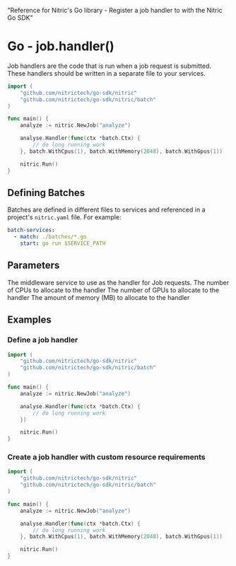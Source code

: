   "Reference for Nitric's Go library - Register a job handler to with the Nitric Go SDK"

# Go - job.handler()

Job handlers are the code that is run when a job request is submitted. These handlers should be written in a separate file to your services.

```go
import (
	"github.com/nitrictech/go-sdk/nitric"
	"github.com/nitrictech/go-sdk/nitric/batch"
)

func main() {
	analyze := nitric.NewJob("analyze")

	analyse.Handler(func(ctx *batch.Ctx) {
		// do long running work
	}, batch.WithCpus(1), batch.WithMemory(2048), batch.WithGpus(1))

	nitric.Run()
}
```

## Defining Batches

Batches are defined in different files to services and referenced in a project's `nitric.yaml` file. For example:

```yaml
batch-services:
  - match: ./batches/*.go
    start: go run $SERVICE_PATH
```

## Parameters

<Properties>
  <Property name="handler" required type="JobHandler">
    The middleware service to use as the handler for Job requests.
  </Property>
  <Property name="options" type="...JobOption" nested>
    <Property name="WithCpus" type="float32">
      The number of CPUs to allocate to the handler
    </Property>
    <Property name="WithGpus" type="int64">
      The number of GPUs to allocate to the handler
    </Property>
    <Property name="WithMemory" type="int64">
      The amount of memory (MB) to allocate to the handler
    </Property>
  </Property>
</Properties>

## Examples

### Define a job handler

```go
import (
	"github.com/nitrictech/go-sdk/nitric"
	"github.com/nitrictech/go-sdk/nitric/batch"
)

func main() {
	analyze := nitric.NewJob("analyze")

	analyse.Handler(func(ctx *batch.Ctx) {
		// do long running work
	})

	nitric.Run()
}
```

### Create a job handler with custom resource requirements

```go
import (
	"github.com/nitrictech/go-sdk/nitric"
	"github.com/nitrictech/go-sdk/nitric/batch"
)

func main() {
	analyze := nitric.NewJob("analyze")

	analyse.Handler(func(ctx *batch.Ctx) {
		// do long running work
	}, batch.WithCpus(1), batch.WithMemory(2048), batch.WithGpus(1))

	nitric.Run()
}
```

